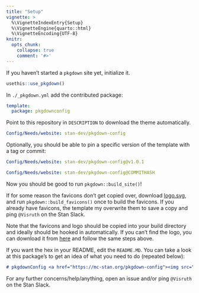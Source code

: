 ```yaml
---
title: "Setup"
vignette: >
  %\VignetteIndexEntry{Setup}
  %\VignetteEngine{quarto::html}
  %\VignetteEncoding{UTF-8}
knitr:
  opts_chunk:
    collapse: true
    comment: '#>'
---
```


If you haven't started a `pkgdown` site yet, initialize it.

```r
usethis::use_pkgdown()
```

In `./_pkgdown.yml` add the contributed package:

```yaml
template:
  package: pkgdownconfig
```

Point to this repository in `DESCRIPTION` to download the theme automatically.

```yaml
Config/Needs/website: stan-dev/pkgdown-config
```

Optionally, you should be able to pin a specific version of the template with a tag or commit:

```yaml
Config/Needs/website: stan-dev/pkgdown-config@v1.0.1

Config/Needs/website: stan-dev/pkgdown-config@COMMITHASH
```

Now you should be good to run `pkgdown::build_site()`!

If for some reason the favicons don't get copied over, download [logo.svg](https://github.com/stan-dev/logos/blob/master/logo.svg), and run `pkgdown::build_favicons()` once to build the favicons. If you already have favicons, the template my overwrite them to save a copy and ping `@Visruth` on the Stan Slack.

Note that the favicons and logo should be copied into your build directory and ideally should be hooked in automatically. If you can't find the logo, you can download it from [here](https://github.com/stan-dev/logos/blob/master/hex_stickers/stan_hex_cut.svg) and follow the same steps above.

If you want the hex in your README, edit the `README.MD`. You can take a look at this package's to get an idea of what you need to do (repeated below):

```md
# pkgdownConfig <a href="https://mc-stan.org/pkgdown-config"><img src="man/figures/logo.svg" align="right" height="139" alt="pkgdownConfig website" /></a>
```

For any further concerns/help/anything, open an issue and/or ping `@Visruth` on the Stan Slack.
